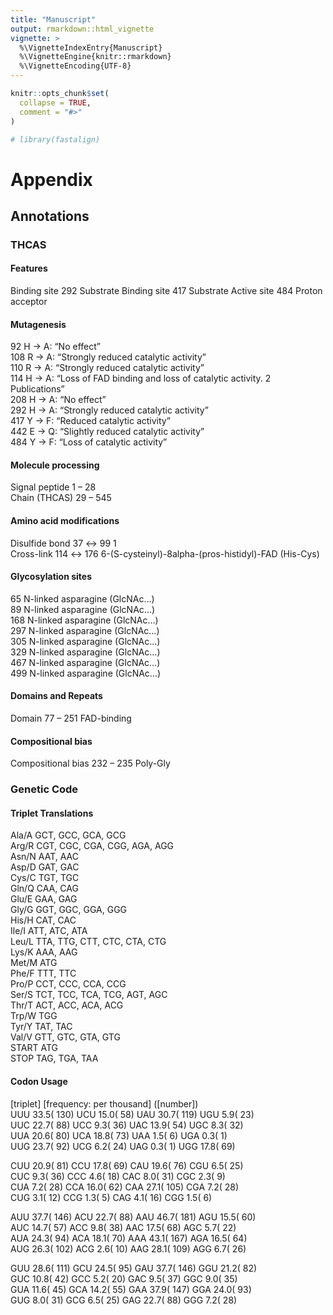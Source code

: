 ```yaml
---
title: "Manuscript"
output: rmarkdown::html_vignette
vignette: >
  %\VignetteIndexEntry{Manuscript}
  %\VignetteEngine{knitr::rmarkdown}
  %\VignetteEncoding{UTF-8}
---
```


```r
knitr::opts_chunk$set(
  collapse = TRUE,
  comment = "#>"
)
```

```r
# library(fastalign)
```

# Appendix
## Annotations
### THCAS
#### Features
Binding site 292 Substrate
Binding site 417 Substrate
Active site	 484 Proton acceptor

#### Mutagenesis
92  H → A: "No effect"          
108 R → A: "Strongly reduced catalytic activity"            
110 R → A: "Strongly reduced catalytic activity"            
114 H → A: "Loss of FAD binding and loss of catalytic activity. 2 Publications"         
208 H → A: "No effect"          
292 H → A: "Strongly reduced catalytic activity"            
417 Y → F: "Reduced catalytic activity"         
442 E → Q: "Slightly reduced catalytic activity"            
484 Y → F: "Loss of catalytic activity"  

#### Molecule processing
Signal peptide  1 – 28          
Chain (THCAS)	29 – 545            

#### Amino acid modifications
Disulfide bond	37 ↔ 99	1             
Cross-link	    114 ↔ 176	6-(S-cysteinyl)-8alpha-(pros-histidyl)-FAD (His-Cys)            

#### Glycosylation sites
65	N-linked asparagine (GlcNAc...)          
89	N-linked asparagine (GlcNAc...)          
168	N-linked asparagine (GlcNAc...)          
297	N-linked asparagine (GlcNAc...)          
305	N-linked asparagine (GlcNAc...)          
329	N-linked asparagine (GlcNAc...)          
467	N-linked asparagine (GlcNAc...)          
499	N-linked asparagine (GlcNAc...)          

#### Domains and Repeats
Domain	77 – 251	FAD-binding             

#### Compositional bias
Compositional bias	232 – 235	Poly-Gly   

### Genetic Code
#### Triplet Translations
Ala/A GCT, GCC, GCA, GCG          
Arg/R CGT, CGC, CGA, CGG, AGA, AGG          
Asn/N AAT, AAC          
Asp/D GAT, GAC          
Cys/C TGT, TGC          
Gln/Q CAA, CAG          
Glu/E GAA, GAG          
Gly/G GGT, GGC, GGA, GGG          
His/H CAT, CAC          
Ile/I ATT, ATC, ATA           
Leu/L TTA, TTG, CTT, CTC, CTA, CTG          
Lys/K AAA, AAG          
Met/M ATG           
Phe/F TTT, TTC          
Pro/P CCT, CCC, CCA, CCG          
Ser/S TCT, TCC, TCA, TCG, AGT, AGC          
Thr/T ACT, ACC, ACA, ACG          
Trp/W TGG           
Tyr/Y TAT, TAC          
Val/V GTT, GTC, GTA, GTG          
START ATG           
STOP TAG, TGA, TAA          

#### Codon Usage
[triplet] [frequency: per thousand] ([number])      
UUU 33.5(   130)  UCU 15.0(    58)  UAU 30.7(   119)  UGU  5.9(    23)      
UUC 22.7(    88)  UCC  9.3(    36)  UAC 13.9(    54)  UGC  8.3(    32)      
UUA 20.6(    80)  UCA 18.8(    73)  UAA  1.5(     6)  UGA  0.3(     1)      
UUG 23.7(    92)  UCG  6.2(    24)  UAG  0.3(     1)  UGG 17.8(    69)      

CUU 20.9(    81)  CCU 17.8(    69)  CAU 19.6(    76)  CGU  6.5(    25)      
CUC  9.3(    36)  CCC  4.6(    18)  CAC  8.0(    31)  CGC  2.3(     9)      
CUA  7.2(    28)  CCA 16.0(    62)  CAA 27.1(   105)  CGA  7.2(    28)      
CUG  3.1(    12)  CCG  1.3(     5)  CAG  4.1(    16)  CGG  1.5(     6)      

AUU 37.7(   146)  ACU 22.7(    88)  AAU 46.7(   181)  AGU 15.5(    60)      
AUC 14.7(    57)  ACC  9.8(    38)  AAC 17.5(    68)  AGC  5.7(    22)      
AUA 24.3(    94)  ACA 18.1(    70)  AAA 43.1(   167)  AGA 16.5(    64)      
AUG 26.3(   102)  ACG  2.6(    10)  AAG 28.1(   109)  AGG  6.7(    26)      

GUU 28.6(   111)  GCU 24.5(    95)  GAU 37.7(   146)  GGU 21.2(    82)      
GUC 10.8(    42)  GCC  5.2(    20)  GAC  9.5(    37)  GGC  9.0(    35)      
GUA 11.6(    45)  GCA 14.2(    55)  GAA 37.9(   147)  GGA 24.0(    93)      
GUG  8.0(    31)  GCG  6.5(    25)  GAG 22.7(    88)  GGG  7.2(    28)   



```r

```
